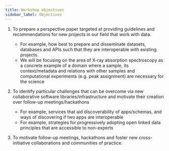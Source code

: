 ```yaml
---
title: Workshop objectives
sidebar_label: Objectives
---
```


1. To prepare a perspective paper targeted at providing guidelines and recommendations for new projects in our field that work with data.

    - For example, how best to prepare and disseminate datasets, databases and APIs such that they are interoperable with existing projects.
    - We will be focusing on the area of X-ray absorption spectroscopy as a concrete example of a domain where a sample, its context/metadata and relations with other samples and computational experiments (e.g. peak assignment) are necessary for the science

2. To identify particular challenges that can be overcome via new collaborative software libraries/infrastructure and motivate their creation over follow-up meetings/hackathons

    - For example, services that aid discoverability of apps/schemas, and ways of discovering if two apps are interoperable
    - For example, strategies for progressively adopting open linked data principles that are accessible to non-experts

3. To motivate follow-up meetings, hackathons and foster new cross-initiative collaborations and communities of practice.
